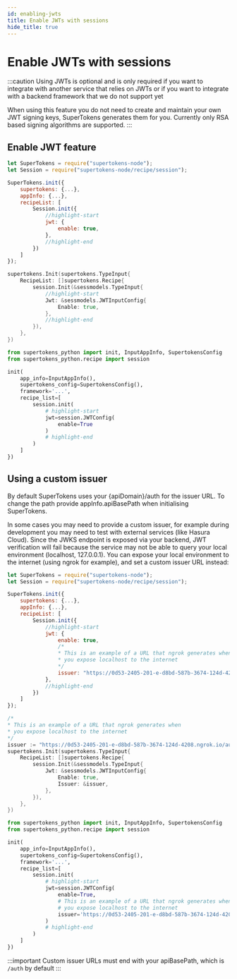 ```yaml
---
id: enabling-jwts
title: Enable JWTs with sessions
hide_title: true
---
```


<!-- COPY DOCS -->
<!-- ./session/common-customizations/sessions/with-jwt/enabling-jwts.mdx -->


# Enable JWTs with sessions

:::caution
Using JWTs is optional and is only required if you want to integrate with another service that relies on JWTs or if you want to integrate with a backend framework that we do not support yet

When using this feature you do not need to create and maintain your own JWT signing keys, SuperTokens generates them for you. Currently only RSA based signing algorithms are supported.
:::

## Enable JWT feature

<BackendSDKTabs>
<TabItem value="nodejs">

```jsx
let SuperTokens = require("supertokens-node");
let Session = require("supertokens-node/recipe/session");

SuperTokens.init({
    supertokens: {...},
    appInfo: {...},
    recipeList: [
        Session.init({
            //highlight-start
            jwt: {
                enable: true,
            },
            //highlight-end
        })
    ]
});
```
</TabItem>
<TabItem value="go">

```go
supertokens.Init(supertokens.TypeInput{
	RecipeList: []supertokens.Recipe{
		session.Init(&sessmodels.TypeInput{
            //highlight-start
			Jwt: &sessmodels.JWTInputConfig{
				Enable: true,
			},
            //highlight-end
		}),
	},
})
```
</TabItem>
<TabItem value="python">

```python
from supertokens_python import init, InputAppInfo, SupertokensConfig
from supertokens_python.recipe import session

init(
    app_info=InputAppInfo(),
    supertokens_config=SupertokensConfig(),
    framework='...',
    recipe_list=[
	    session.init(
            # highlight-start
            jwt=session.JWTConfig(
                enable=True
            )
            # highlight-end
        )
    ]
})
```

</TabItem>
</BackendSDKTabs>

## Using a custom issuer

By default SuperTokens uses your <BackendSDKCasing>{apiDomain}/auth</BackendSDKCasing> for the issuer URL. To change the path provide <BackendSDKCasing>appInfo.apiBasePath</BackendSDKCasing> when initialising SuperTokens.

In some cases you may need to provide a custom issuer, for example during development you may need to test with external services (like Hasura Cloud). Since the JWKS endpoint is exposed via your backend, JWT verification will fail because the service may not be able to query your local environment (localhost, 127.0.0.1). You can expose your local environment to the internet (using ngrok for example), and set a custom issuer URL instead:

<BackendSDKTabs>
<TabItem value="nodejs">

```jsx
let SuperTokens = require("supertokens-node");
let Session = require("supertokens-node/recipe/session");

SuperTokens.init({
    supertokens: {...},
    appInfo: {...},
    recipeList: [
        Session.init({
            //highlight-start
            jwt: {
                enable: true,
                /*
                * This is an example of a URL that ngrok generates when
                * you expose localhost to the internet
                */
                issuer: "https://0d53-2405-201-e-d8bd-587b-3674-124d-4208.ngrok.io/auth",
            },
            //highlight-end
        })
    ]
});
```
</TabItem>
<TabItem value="go">

```go
/*
* This is an example of a URL that ngrok generates when
* you expose localhost to the internet
*/
issuer := "https://0d53-2405-201-e-d8bd-587b-3674-124d-4208.ngrok.io/auth"
supertokens.Init(supertokens.TypeInput{
	RecipeList: []supertokens.Recipe{
		session.Init(&sessmodels.TypeInput{
			Jwt: &sessmodels.JWTInputConfig{
				Enable: true,
				Issuer: &issuer,
			},
		}),
	},
})
```
</TabItem>
<TabItem value="python">

```python
from supertokens_python import init, InputAppInfo, SupertokensConfig
from supertokens_python.recipe import session

init(
    app_info=InputAppInfo(),
    supertokens_config=SupertokensConfig(),
    framework='...',
    recipe_list=[
	    session.init(
            # highlight-start
            jwt=session.JWTConfig(
                enable=True,
                # This is an example of a URL that ngrok generates when
                # you expose localhost to the internet
                issuer='https://0d53-2405-201-e-d8bd-587b-3674-124d-4208.ngrok.io/auth'
            )
            # highlight-end
        )
    ]
})
```

</TabItem>
</BackendSDKTabs>

:::important
Custom issuer URLs must end with your <BackendSDKCasing>apiBasePath</BackendSDKCasing>, which is `/auth` by default
:::
